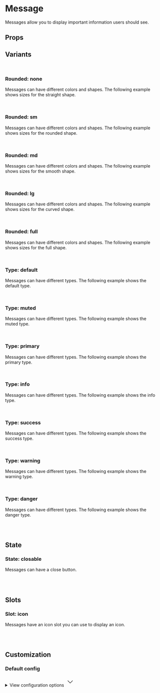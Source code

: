 
<Meta of={MessageStories} />

# Message

Messages allow you to display important information users should see.

<Primary />

## Props

<Controls />

## Variants

<br />

### Rounded: none

Messages can have different colors and shapes. The following example shows sizes for the straight shape.

<div className="bg-slate-100 dark:bg-slate-900 p-6 rounded-sm">
  <Story of={MessageStories.Straight} />
</div>

<br />

### Rounded: sm

Messages can have different colors and shapes. The following example shows sizes for the rounded shape.

<div className="bg-slate-100 dark:bg-slate-900 p-6 rounded-sm">
  <Story of={MessageStories.Rounded} />
</div>

<br />

### Rounded: md

Messages can have different colors and shapes. The following example shows sizes for the smooth shape.

<div className="bg-slate-100 dark:bg-slate-900 p-6 rounded-sm">
  <Story of={MessageStories.Smooth} />
</div>

<br />

### Rounded: lg

Messages can have different colors and shapes. The following example shows sizes for the curved shape.

<div className="bg-slate-100 dark:bg-slate-900 p-6 rounded-sm">
  <Story of={MessageStories.Curved} />
</div>

<br />

### Rounded: full

Messages can have different colors and shapes. The following example shows sizes for the full shape.

<div className="bg-slate-100 dark:bg-slate-900 p-6 rounded-sm">
  <Story of={MessageStories.Full} />
</div>

<br />

### Type: default

Messages can have different types. The following example shows the default type.

<div className="bg-slate-100 dark:bg-slate-900 p-6 rounded-sm">
  <Story of={MessageStories.TypeDefault} />
</div>

<br />

### Type: muted

Messages can have different types. The following example shows the muted type.

<div className="flex items-end gap-2 border border-muted-200 dark:border-muted-800 bg-white dark:bg-slate-900 p-6 rounded-sm">
  <Story of={MessageStories.TypeMuted} />
</div>

<br />

### Type: primary

Messages can have different types. The following example shows the primary type.

<div className="bg-slate-100 dark:bg-slate-900 p-6 rounded-sm">
  <Story of={MessageStories.TypePrimary} />
</div>

<br />

### Type: info

Messages can have different types. The following example shows the info type.

<div className="bg-slate-100 dark:bg-slate-900 p-6 rounded-sm">
  <Story of={MessageStories.TypeInfo} />
</div>

<br />

### Type: success

Messages can have different types. The following example shows the success type.

<div className="bg-slate-100 dark:bg-slate-900 p-6 rounded-sm">
  <Story of={MessageStories.TypeSuccess} />
</div>

<br />

### Type: warning

Messages can have different types. The following example shows the warning type.

<div className="bg-slate-100 dark:bg-slate-900 p-6 rounded-sm">
  <Story of={MessageStories.TypeWarning} />
</div>

<br />

### Type: danger

Messages can have different types. The following example shows the danger type.

<div className="bg-slate-100 dark:bg-slate-900 p-6 rounded-sm">
  <Story of={MessageStories.TypeDanger} />
</div>

<br />
<br />

## State

### State: closable

Messages can have a close button.

<div className="flex gap-2 bg-slate-100 dark:bg-slate-900 p-6 rounded-sm">
  <Story of={MessageStories.ClosableDefault} />
  <Story of={MessageStories.ClosablePrimary} />
  <Story of={MessageStories.ClosableInfo} />
</div>

<br />
<br />

## Slots

### Slot: icon

Messages have an icon slot you can use to display an icon.

<div className="flex gap-2 bg-slate-100 dark:bg-slate-900 p-6 rounded-sm">
  <Story of={MessageStories.SlotIconInfo} />
  <Story of={MessageStories.SlotIconSuccess} />
  <Story of={MessageStories.SlotIconWarning} />
</div>

<br />
<br />

## Customization

### Default config

<div className="relative">
  <details className="relative bg-slate-50 border border-slate-200 rounded-lg p-4 [&>summary>svg]:open:-rotate-180">
    <summary className="list-none cursor-pointer">
      <span className="font-sans text-slate-500">View configuration options</span>
      <svg
        className="w-5 h-5 text-slate-500 absolute top-5 end-4 transition-transform duration-300"
        xmlns="http://www.w3.org/2000/svg"
        width="32"
        height="32"
        viewBox="0 0 24 24"
      >
        <path
          fill="none"
          stroke="currentColor"
          strokeLinecap="round"
          strokeLinejoin="round"
          strokeWidth="2"
          d="m6 9l6 6l6-6"
        />
      </svg>
    </summary>

    <div className="!mt-4">
      <pre >
        {JSON.stringify(defaultConfig, null, 2)}
      </pre>
    </div>

  </details>
</div>